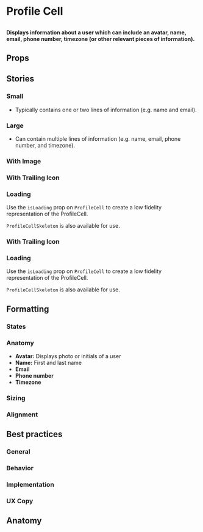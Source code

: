 
# Profile Cell

##

<h4>
  Displays information about a user which can include an avatar, name, email, phone number, timezone (or other relevant pieces of information).
</h4>

<Canvas of={ComponentStories.Small} />


## Props

<ArgTypes of={ProfileCell} />


## Stories

### Small
- Typically contains one or two lines of information (e.g. name and email).

<Canvas of={ComponentStories.Small} />

### Large
- Can contain multiple lines of information (e.g. name, email, phone number, and timezone).

<Canvas of={ComponentStories.Large} />

### With Image

<Canvas of={ComponentStories.WithImage} />

### With Trailing Icon

<Canvas of={ComponentStories.WithTrailingIcon} />

### Loading

Use the `isLoading` prop on `ProfileCell` to create a low fidelity representation of the ProfileCell.

`ProfileCellSkeleton` is also available for use.

<Canvas of={ComponentStories.Loading} />

### With Trailing Icon

<Canvas>
  <Story id="components-profile-cell--with-trailing-icon" />
</Canvas>

### Loading

Use the `isLoading` prop on `ProfileCell` to create a low fidelity representation of the ProfileCell.

`ProfileCellSkeleton` is also available for use.

<Canvas>
  <Story id="components-profile-cell--loading" />
</Canvas>


## Formatting

### States

### Anatomy
- **Avatar:** Displays photo or initials of a user
- **Name:** First and last name
- **Email**
- **Phone number**
- **Timezone**

### Sizing

### Alignment


## Best practices

### General

### Behavior

### Implementation

### UX Copy

## Anatomy
